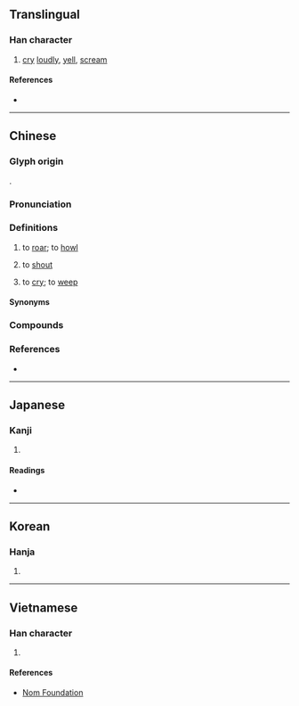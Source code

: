 {{character info}}
==Translingual==

===Han character===
{{Han char|rn=30|rad=口|as=14|sn=17|four=60032|canj=RYRO|ids=⿰口豪}}

# [[cry]] [[loudly]], [[yell]], [[scream]]

====References====
* {{Han ref|kx=0212.170|dkj=04481|dj=0435.010|hdz=10697.020|uh=568E|ud=22158|bh=C07A|bd=49274}}

----

==Chinese==
{{zh-forms}}

===Glyph origin===
{{Han compound|口|豪|ls=psc|c1=s|c2=p}}.

===Pronunciation===
{{zh-pron
|m=háo
|c=hou4
|mn=ml:hô/qz:hô͘/âu
|mn_note=hô/hô͘ - literary; âu - vernacular
|cat=v
}}

===Definitions===
{{zh-hanzi}}

# {{lb|zh|of an animal}} to [[roar]]; to [[howl]]
# {{lb|zh|of people}} to [[shout]]
# {{lb|zh|dialectal}} to [[cry]]; to [[weep]]

==== Synonyms ====
{{zh-dial|哭}}

===Compounds===
{{zh-der|嚎咷|嚎喪|悲嚎|喪聲嚎氣|嚎天喊地|乾嚎|嚎天動地|嚎啕痛哭|嚎啕大哭|嚎啕|神嚎鬼哭|鬼哭狼嚎|鬼哭神嚎}}

===References===
* {{R:yue:Hanzi}}

----

==Japanese==

===Kanji===
{{ja-kanji|grade=|rs=口14}}

# {{rfdef|ja|sort=口14}}

====Readings====
* {{ja-readings|on=[[かう]] (kau), [[ごう]] (gō)|kun=}}

----

==Korean==

===Hanja===
{{ko-hanja|hangeul=호|rv=ho|mr=ho}}

# {{rfdef|ko|sort=口14}}

----

==Vietnamese==

===Han character===
{{vi-readings|reading=hào, gào|rs=口14}}

# {{rfdef|vi|sort=口14}}

====References====
* [http://nomfoundation.org/common/nom_details.php?codepoint=568e Nom Foundation]